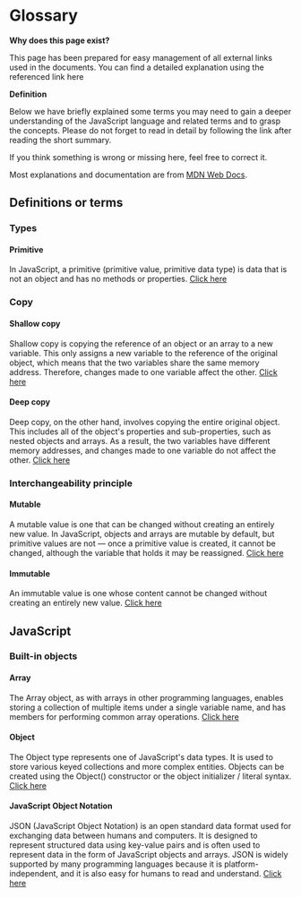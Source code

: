 # Glossary

**Why does this page exist?**

This page has been prepared for easy management of all external links used in the documents. You can find a detailed explanation using the referenced link here

**Definition**

Below we have briefly explained some terms you may need to gain a deeper understanding of the JavaScript language and related terms and to grasp the concepts. Please do not forget to read in detail by following the link after reading the short summary.

If you think something is wrong or missing here, feel free to correct it.

Most explanations and documentation are from [MDN Web Docs](https://developer.mozilla.org/en-US/docs/Glossary).

## Definitions or terms

### Types

#### Primitive

In JavaScript, a primitive (primitive value, primitive data type) is data that is not an object and has no methods or properties.
[Click here](https://developer.mozilla.org/en-US/docs/Glossary/Primitive)

### Copy

#### Shallow copy

Shallow copy is copying the reference of an object or an array to a new variable. This only assigns a new variable to the reference of the original object, which means that the two variables share the same memory address. Therefore, changes made to one variable affect the other.
[Click here](https://developer.mozilla.org/en-US/docs/Glossary/Shallow_copy)

#### Deep copy

Deep copy, on the other hand, involves copying the entire original object. This includes all of the object's properties and sub-properties, such as nested objects and arrays. As a result, the two variables have different memory addresses, and changes made to one variable do not affect the other.
[Click here](https://developer.mozilla.org/en-US/docs/Glossary/Deep_copy)

### Interchangeability principle

#### Mutable

A mutable value is one that can be changed without creating an entirely new value. In JavaScript, objects and arrays are mutable by default, but primitive values are not — once a primitive value is created, it cannot be changed, although the variable that holds it may be reassigned.
[Click here](https://developer.mozilla.org/en-US/docs/Glossary/Mutable)

#### Immutable

An immutable value is one whose content cannot be changed without creating an entirely new value.
[Click here](https://developer.mozilla.org/en-US/docs/Glossary/Immutable)

## JavaScript

### Built-in objects

#### Array

The Array object, as with arrays in other programming languages, enables storing a collection of multiple items under a single variable name, and has members for performing common array operations.
[Click here](https://developer.mozilla.org/en-US/docs/Web/JavaScript/Reference/Global_Objects/Array)

#### Object

The Object type represents one of JavaScript's data types. It is used to store various keyed collections and more complex entities. Objects can be created using the Object() constructor or the object initializer / literal syntax.
[Click here](https://developer.mozilla.org/en-US/docs/Web/JavaScript/Reference/Global_Objects/Object)

#### JavaScript Object Notation

JSON (JavaScript Object Notation) is an open standard data format used for exchanging data between humans and computers. It is designed to represent structured data using key-value pairs and is often used to represent data in the form of JavaScript objects and arrays. JSON is widely supported by many programming languages because it is platform-independent, and it is also easy for humans to read and understand.
[Click here](https://developer.mozilla.org/en-US/docs/Web/JavaScript/Reference/Global_Objects/JSON)

